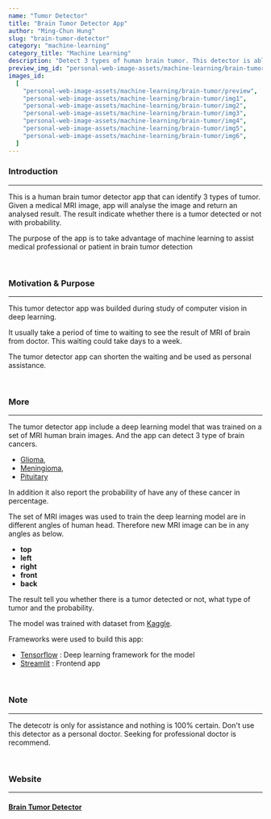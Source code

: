 ```yaml
---
name: "Tumor Detector"
title: "Brain Tumor Detector App"
author: "Ming-Chun Hung"
slug: "brain-tumor-detector"
category: "machine-learning"
category_title: "Machine Learning"
description: "Detect 3 types of human brain tumor. This detector is able to detect brain tumor with provided medical MRI images."
preview_img_id: "personal-web-image-assets/machine-learning/brain-tumor/preview"
images_id:
  [
    "personal-web-image-assets/machine-learning/brain-tumor/preview",
    "personal-web-image-assets/machine-learning/brain-tumor/img1",
    "personal-web-image-assets/machine-learning/brain-tumor/img2",
    "personal-web-image-assets/machine-learning/brain-tumor/img3",
    "personal-web-image-assets/machine-learning/brain-tumor/img4",
    "personal-web-image-assets/machine-learning/brain-tumor/img5",
    "personal-web-image-assets/machine-learning/brain-tumor/img6",
  ]
---
```


### Introduction

---

This is a human brain tumor detector app that can identify 3 types of tumor.
Given a medical MRI image, app will analyse the image and return an analysed result.
The result indicate whether there is a tumor detected or not with probability.

The purpose of the app is to take advantage of machine learning to assist
medical professional or patient in brain tumor detection

<br />

### Motivation & Purpose

---

This tumor detector app was builded during study of computer vision in deep learning.

It usually take a period of time to waiting to see the result of MRI of brain from doctor.
This waiting could take days to a week.

The tumor detector app can shorten the waiting and be used as personal assistance.

<br />

### More

---

The tumor detector app include a deep learning model that was trained on a set of MRI
human brain images. And the app can detect 3 type of brain cancers.

- [Glioma](https://en.wikipedia.org/wiki/Glioma),
- [Meningioma](https://en.wikipedia.org/wiki/Meningioma),
- [Pituitary](https://en.wikipedia.org/wiki/Pituitary_gland)

In addition it also report the probability of have any of these cancer in percentage.

The set of MRI images was used to train the deep learning model are in different angles of human head.
Therefore new MRI image can be in any angles as below.

- **top**
- **left**
- **right**
- **front**
- **back**

The result tell you whether there is a tumor detected or not, what type of tumor and
the probability.

The model was trained with dataset from
[Kaggle](https://www.kaggle.com/datasets/masoudnickparvar/brain-tumor-mri-dataset).

Frameworks were used to build this app:

- [Tensorflow](https://www.tensorflow.org/) : Deep learning framework for the model
- [Streamlit](https://streamlit.io/) : Frontend app

<br />

### Note

---

The detecotr is only for assistance and nothing is 100% certain.
Don't use this detector as a personal doctor. Seeking for professional
doctor is recommend.

<br />

### Website

---

#### [Brain Tumor Detector](https://braintumordetectorapp.streamlit.app/)

<br />
